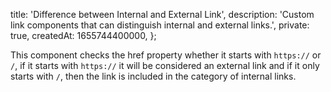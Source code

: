   title: 'Difference between Internal and External Link',
  description: 'Custom link components that can distinguish internal and external links.',
  private: true,
  createdAt: 1655744400000,
};

This component checks the href property whether it starts with `https://` or `/`, if it starts with `https://` it will be considered an external link and if it only starts with `/`, then the link is included in the category of internal links.
